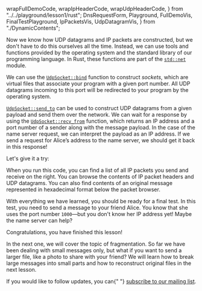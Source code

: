   wrapFullDemoCode,
  wrapIpHeaderCode,
  wrapUdpHeaderCode,
} from "../../playground/lesson1/rust";
  DnsRequestForm,
  Playground,
  FullDemoVis,
  FinalTestPlayground,
  IpPacketsVis,
  UdpDatagramVis,
} from "./DynamicContents";

Now we know how UDP datagrams and IP packets are constructed, but we
don't have to do this ourselves all the time. Instead, we can use
tools and functions provided by the operating system and the
standard library of our programming language. In Rust, these
functions are part of the [`std::net`](https://doc.rust-lang.org/stable/std/net/index.html)
module.

We can use the [`UdpSocket::bind`](https://doc.rust-lang.org/stable/std/net/struct.UdpSocket.html#method.bind)
function to construct _sockets_, which are virtual files that associate your program with a given port number.
All UDP datagrams incoming to this port will be redirected to your program by the operating system.

[`UdpSocket::send_to`](https://doc.rust-lang.org/stable/std/net/struct.UdpSocket.html#method.send_to) can be used
to construct UDP datagrams from a given payload and send them over the network. We can wait for a response by using
the [`UdpSocket::recv_from`](https://doc.rust-lang.org/stable/std/net/struct.UdpSocket.html#method.recv_from)
function, which returns an IP address and a port number of a sender along with the message payload. In the case of
the name server request, we can interpret the payload as an IP address. If we send a request for Alice’s address to
the name server, we should get it back in this response!

Let's give it a try:

<Playground id="udpApi" codeWrapperFn={wrapFullDemoCode}>
  <FullDemoVis />
</Playground>

When you run this code, you can find a list of all IP packets you send and receive on the right. You can browse the
contents of IP packet headers and UDP datagrams. You can also find contents of an original message represented in
hexadecimal format below the packet browser.

With everything we have learned, you should be ready for a final test. In this test, you need to send a message to
your friend Alice. You know that she uses the port number `1000`—but you don't know her IP address yet! Maybe the
name server can help?

<FinalTestPlayground />

Congratulations, you have finished this lesson!

In the next one, we will cover the topic of fragmentation. So far we have been dealing with small messages only,
but what if you want to send a larger file, like a photo to share with your friend? We will learn how to break
large messages into small parts and how to reconstruct original files in the next lesson.

<span className="dashed-message">
  If you would like to follow updates, you can{" "}
  <a href="https://eepurl.com/haHQUn">subscribe to our mailing list</a>.
</span>
